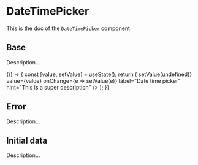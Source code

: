<!--- DateTimePicker.stories.mdx --->


<Meta title="components/DateTimePicker" component={DateTimePicker} />

# DateTimePicker

This is the doc of the `DateTimePicker` component

## Base

Description...

<Canvas>
  <Story name="base">
    {() => {
      const [value, setValue] = useState();
      return (
        <DateTimePicker
          onClear={() => setValue(undefined)}
          value={value}
          onChange={e => setValue(e)}
          label="Date time picker"
          hint="This is a super description"
        />
      );
    }}
  </Story>
</Canvas>

## Error

Description...

<Canvas>
  <Story name="error">
    <DateTimePicker
      label="Date time picker"
      hint="This is a super description"
      error="Very very very very very very very long error"
    />
  </Story>
</Canvas>

## Initial data

Description...

<Canvas>
  <Story name="initial data">
    <DateTimePicker
      label="Date time picker"
      hint="This is a super description"
      value="2021-10-13T10dd:00:00.000Z"
    />
  </Story>
</Canvas>

